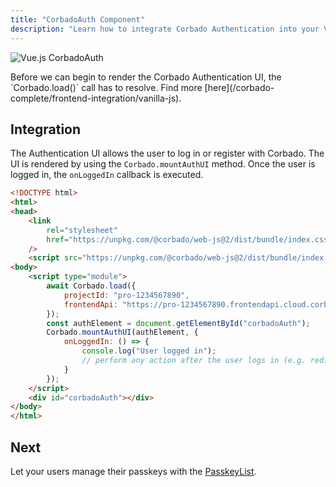 ```yaml
---
title: "CorbadoAuth Component"
description: "Learn how to integrate Corbado Authentication into your VanillaJS application."
---
```



![Vue.js CorbadoAuth](/images/frontend-integration/ui-components/corbado-auth/corbadoauth-component-dark.webp)

<Warning>
    Before we can begin to render the Corbado Authentication UI, the `Corbado.load()` call has to resolve.
    Find more [here](/corbado-complete/frontend-integration/vanilla-js).
</Warning>

## Integration

The Authentication UI allows the user to log in or register with Corbado.
The UI is rendered by using the `Corbado.mountAuthUI` method.
Once the user is logged in, the `onLoggedIn` callback is executed.

```html main.html
<!DOCTYPE html>
<html>
<head>
    <link
        rel="stylesheet"
        href="https://unpkg.com/@corbado/web-js@2/dist/bundle/index.css"
    />
    <script src="https://unpkg.com/@corbado/web-js@2/dist/bundle/index.js"></script>
<body>
    <script type="module">
        await Corbado.load({
            projectId: "pro-1234567890",
            frontendApi: "https://pro-1234567890.frontendapi.cloud.corbado.io"
        });
        const authElement = document.getElementById("corbadoAuth");
        Corbado.mountAuthUI(authElement, {
            onLoggedIn: () => {
                console.log("User logged in");
                // perform any action after the user logs in (e.g. redirect to another page)
            }
        });
    </script>
    <div id="corbadoAuth"></div>
</body>
</html>
```

<StylingTranslationCards />

## Next

Let your users manage their passkeys with the [PasskeyList](/corbado-complete/frontend-integration/vanilla-js/passkeylist).